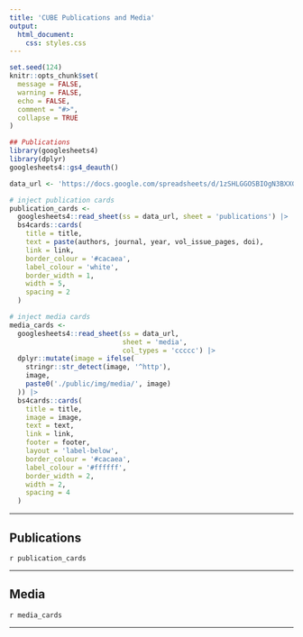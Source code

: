 ```yaml
---
title: 'CUBE Publications and Media'
output: 
  html_document:
    css: styles.css
---
```



```r
set.seed(124)
knitr::opts_chunk$set(
  message = FALSE, 
  warning = FALSE, 
  echo = FALSE,
  comment = "#>",
  collapse = TRUE
)

## Publications
library(googlesheets4)
library(dplyr)
googlesheets4::gs4_deauth()

data_url <- 'https://docs.google.com/spreadsheets/d/1zSHLGGOSBIOgN3BXXGl2jPtJLBF6OExAznjqmRnzrTY/edit?usp=sharing'

# inject publication cards
publication_cards <-
  googlesheets4::read_sheet(ss = data_url, sheet = 'publications') |> 
  bs4cards::cards(
    title = title,
    text = paste(authors, journal, year, vol_issue_pages, doi),
    link = link,
    border_colour = '#cacaea',
    label_colour = 'white',
    border_width = 1,
    width = 5,
    spacing = 2
  )

# inject media cards
media_cards <-
  googlesheets4::read_sheet(ss = data_url, 
                            sheet = 'media',
                            col_types = 'ccccc') |> 
  dplyr::mutate(image = ifelse(
    stringr::str_detect(image, '^http'),
    image,
    paste0('./public/img/media/', image)
  )) |> 
  bs4cards::cards(
    title = title,
    image = image,
    text = text,
    link = link,
    footer = footer,
    layout = 'label-below',
    border_colour = '#cacaea',
    label_colour = '#ffffff',
    border_width = 2,
    width = 2,
    spacing = 4
  )
```

----

::: {style="align: center; margin: auto"}

## Publications

`r publication_cards`

----

## Media

`r media_cards`


----

:::
